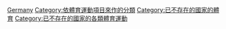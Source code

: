 [[Category:各國各類體育|Germany]]
[[Category:依體育運動項目來作的分類|Category:依體育運動項目來作的分類]]
[[Category:已不存在的國家的體育|Category:已不存在的國家的體育]]
[[Category:已不存在的國家的各類體育運動|Category:已不存在的國家的各類體育運動]]